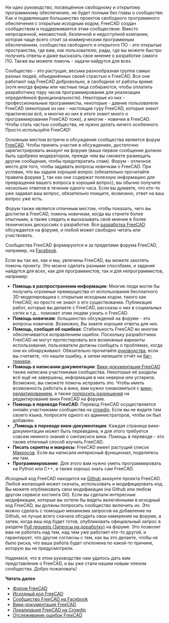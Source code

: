 <languages/>

{{Docnav/ru
|[[Manual:Creating interface tools/ru|Создание инструментов интерфейса]]
| 
|[[Manual:Introduction/ru|Руководство: Начало]]
|IconC = Crystal Clear manual.png
}}

{{Manual:TOC}}

Ни одно руководство, посвящённое свободному и открытому программному обеспечению, не будет полным без главы о сообществе. Как и подавляющее большинство проектов свободного программного обеспечения с открытым исходным кодом, FreeCAD создан сообществом и поддерживается этим сообществом. Вместо непрозрачной, неизвестной, безличной и недоступной компании, которая чаще всего стоит за коммерческим программным обеспечением, сообщества свободного и открытого ПО - это открытые пространства, где вам, как пользователю, рады, где вы можете быстро получить ответы и даже высказать свое мнение о разработке самого ПО. Также вы можете помочь - задачи найдутся для всех.

Сообщество - это растущая, весьма разнообразная группа самых разных людей, объединённых своей страстью к FreeCAD. Все они работают над FreeCAD добровольно, в свободное от работы время (хотя иногда фирмы или частные лица собираются, чтобы оплатить разработчику пару часов программирования для реализации определённой функциональности). Некоторые из них - профессиональные программисты, некоторые - давние пользователи FreeCAD (некоторые из них - настоящие гуру FreeCAD, которые знают практически всё, и многие из них в итоге знают много о программировании FreeCAD тоже), а многие - новички в FreeCAD. Чтобы стать частью сообщества, не нужно делать ничего особенного. Просто используйте FreeCAD!

Основным местом встречи и обсуждения сообщества является форум [https://forum.freecad.org FreeCAD]. Чтобы принять участие в обсуждениях, достаточно зарегистрировать аккаунт на форуме (ваше первое сообщение должно быть одобрено модератором, прежде чем вы сможете размещать другие сообщения, чтобы предотвратить спам). Форум - отличное место для того, чтобы задавать вопросы новичкам о FreeCAD. При условии, что вы задали хороший вопрос (обязательно прочитайте правила форума [https://forum.freecad.org/viewtopic.php?f=3&t=2264], так как они содержат полезную информацию для превращения вашего вопроса в хороший вопрос), вы обычно получите несколько ответов в течение одного часа. Если вы думаете, что кто-то уже задавал ваш вопрос, обязательно поищите, возможно, ответ на ваш вопрос уже есть.

Форум также является отличным местом, чтобы показать, чего вы достигли в FreeCAD, помочь новичкам, когда вы станете более опытными, а также следить и высказывать своё мнение в более технических дискуссиях о разработке. Вся [https://forum.freecad.org/viewforum.php?f=6 разработка FreeCAD] обсуждается на форуме, и любой может свободно читать или участвовать.

Сообщества FreeCAD формируются и за пределами форума FreeCAD, например, на [https://www.facebook.com/FreeCAD Facebook].

Если вы так же, как и мы, увлечены FreeCAD, вы можете захотеть помочь проекту. Это можно сделать разными способами, и задания найдутся для всех, как для программистов, так и для непрограммистов, например:

* '''Помощь в распространении информации''': Многие люди могли бы получить огромные преимущества от использования бесплатного 3D-моделировщика с открытым исходным кодом, такого как FreeCAD, но просто не знают о его существовании. Публикация работ, которые вы делаете с FreeCAD, рассказы о них в социальных сетях и т.д... поможет этим людям узнать о FreeCAD.
* '''Помощь новичкам''': большинство обсуждений на форуме - это вопросы новичков. Возможно, Вы знаете хорошие ответы для них.
* '''Помощь, сообщая об ошибках''': Стабильность FreeCAD во многом обеспечивается исправлением ошибок. Поскольку разработчики FreeCAD не могут протестировать все возможные варианты использования, пользователи должны сообщать о проблемах, когда они их обнаруживают. Обязательно прочитайте [https://forum.freecad.org/viewtopic.php?f=3&t=5236 руководства], если вы считаете, что нашли ошибку, а затем напишите отчёт на [https://github.com/FreeCAD/FreeCAD/issues баг-трекере].
* '''Помощь в написании документации''': [https://wiki.freecad.org Вики-документация FreeCAD] также написана участниками сообщества. Некоторые её разделы всё ещё не завершены, информация в них неверна или устарела. Возможно, вы сможете помочь исправить это. Чтобы иметь возможность работать в вики, вам нужно ознакомиться с [https://www.mediawiki.org/wiki/Help:Editing_pages вики-редактированием], а также [https://forum.freecad.org/viewforum.php?f=21 попросить разрешения] на редактирование вики FreeCAD на форуме.
* '''Помощь в переводе FreeCAD''': Перевод FreeCAD осуществляется онлайн участниками сообщества на [https://crowdin.com/project/freecad crowdin]. Если вы не видите там своего языка, попросите одного из администраторов, чтобы он был добавлен.
* „'''Помощь в переводе вики-документации''': Каждая страница вики-документации может быть переведена, и для этого требуется совсем немного знаний о синтаксисе вики. Помощь в переводе - это также отличный способ изучить FreeCAD.
* '''Писать скрипты и макросы''': FreeCAD имеет растущий список [[Macros_recipes/ru|Макросов]]. Если вы написали интересный функционал, поделитесь им там.
* '''Программирование''': Для этого вам нужно уметь программировать на Python или C++, а также хорошо знать сам FreeCAD.

Исходный код FreeCAD находится на [https://github.com/FreeCAD/FreeCAD Github] аккаунте проекта FreeCAD. Любой желающий может скачать, использовать и модифицировать код. Вы можете опубликовать свои модификации (на Github или любом другом сервисе хостинга Git). Если вы сделали интересные модификации, которые вы хотели бы видеть включёнными в исходный код FreeCAD, вы должны попросить сообщество включить их. Это можно сделать с помощью механизма запросов на добавление на Github, но лучше всего сначала обсудить свои намерения на форуме, а затем, когда ваш код будет готов, опубликовать официальный запрос в разделе [https://forum.freecad.org/viewforum.php?f=17 Pull requests (Запросы на доработку)] на форуме. Это позволит вам не работать над тем, над чем уже работает кто-то другой, и гарантирует, что другие согласны с тем, как вы это делаете, чтобы не было риска, что ваша работа будет отклонена по какой-то причине, которую вы не предусмотрели.

Надеемся, что в этом руководстве нам удалось дать вам представление о FreeCAD, и вы уже стали нашим новым членом сообщества. Добро пожаловать!

'''Читать далее'''

* [http://forum.freecadweb.org Форум FreeCAD]
* [https://github.com/FreeCAD/FreeCAD Исходный код FreeCAD]
* [https://www.facebook.com/FreeCAD Сообщество FreeCAD на Facebook]
* [http://www.freecadweb.org/wiki Вики-документация FreeCAD]
* [https://crowdin.com/project/freecad Локализация FreeCAD на Crowdin]
* [http://www.freecadweb.org/tracker Отслеживание ошибок FreeCAD]


{{Docnav/ru
|[[Manual:Creating interface tools/ru|Создание инструментов интерфейса]]
| 
|[[Manual:Introduction/ru|Руководство: Начало]]
|IconC = Crystal Clear manual.png
}}